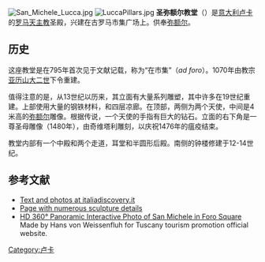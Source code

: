 {{Otheruses|other=其他同名教堂|聖彌額爾教堂}}
[[Image:San_Michele_Lucca.jpg|thumb]]
[[Image:LuccaPillars.jpg|thumb]]
'''圣弥额尔教堂'''（{{lang-it|San Michele in Foro}}）是[[意大利|意大利]][[卢卡|卢卡]]的[[罗马天主教|罗马天主教]]圣殿，兴建在古罗马市集广场上。供奉[[米迦勒|弥额尔]]。

==历史== 
这座教堂是在795年首次见于文献记载，称为“在市集”（''ad foro''）。1070年由教宗[[亚历山大二世|亚历山大二世]]下令重建。 

值得注意的是，从13世纪以历来，其立面有大量系列雕塑，其中许多在19世纪重建。上部使用大量的钢铁材料，和四层凉廊。在顶部，两侧为两个天使，中间是4米高的[[米迦勒|弥额尔]]雕像。根据传说，一个天使的手指有巨大的钻石。立面的右下角是一尊圣母雕像（1480年），由奇维塔利雕刻，以庆祝1476年的瘟疫结束。

教堂内部有一个中殿和两个走道，耳堂和半圆形后殿。南侧的钟楼修建于12-14世纪。

==参考文献==
*[https://web.archive.org/web/20070929003122/http://www.italiadiscovery.it/dettaglio_news.php?id=3413 Text and photos at italiadiscovery.it] {{it icon}}
*[http://www.medioevo.org/artemedievale/Pages/Toscana/SanMicheleaLucca.html Page with numerous sculpture details] {{Wayback|url=http://www.medioevo.org/artemedievale/Pages/Toscana/SanMicheleaLucca.html |date=20181004053423 }} {{it icon}}
*[http://www.hvweb.net/en/360photos/tuscany/ HD 360° Panoramic Interactive Photo of San Michele in Foro Square] {{Wayback|url=http://www.hvweb.net/en/360photos/tuscany/ |date=20210112110558 }} Made by Hans von Weissenfluh for Tuscany tourism promotion official website.

{{coord|43|50|35|N|10|30|10|E|display=title|region:IT_type:landmark_source:dewiki}}

[[Category:卢卡|Category:卢卡]]